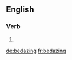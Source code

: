 ==English==

===Verb===
{{head|en|present participle}}

# {{present participle of|bedaze|lang=en}}

[[de:bedazing]]
[[fr:bedazing]]
